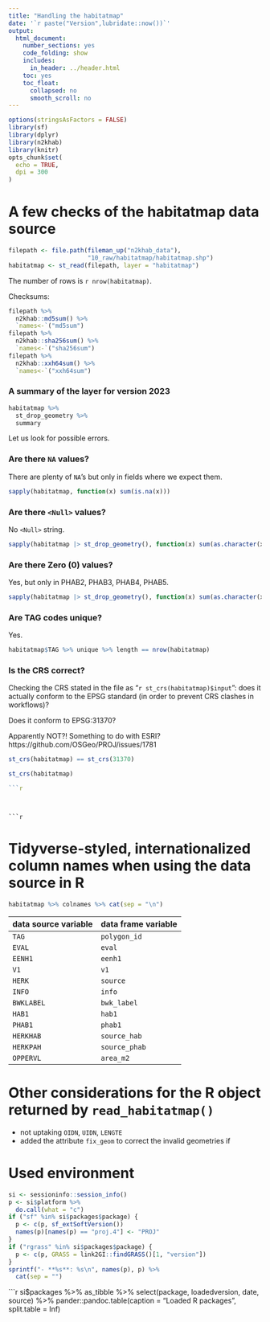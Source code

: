 ```yaml
---
title: "Handling the habitatmap"
date: '`r paste("Version",lubridate::now())`'
output:
  html_document:
    number_sections: yes
    code_folding: show
    includes:
      in_header: ../header.html
    toc: yes
    toc_float:
      collapsed: no
      smooth_scroll: no
---
```


```r
options(stringsAsFactors = FALSE)
library(sf)
library(dplyr)
library(n2khab)
library(knitr)
opts_chunk$set(
  echo = TRUE,
  dpi = 300
)
```


# A few checks of the habitatmap data source


```r
filepath <- file.path(fileman_up("n2khab_data"),
                      "10_raw/habitatmap/habitatmap.shp")
habitatmap <- st_read(filepath, layer = "habitatmap")

```

The number of rows is `r nrow(habitatmap)`.

Checksums:
```r
filepath %>% 
  n2khab::md5sum() %>% 
  `names<-`("md5sum")
filepath %>% 
  n2khab::sha256sum() %>% 
  `names<-`("sha256sum")
filepath %>% 
  n2khab::xxh64sum() %>% 
  `names<-`("xxh64sum")
```

### A summary of the layer for version 2023

```r
habitatmap %>% 
  st_drop_geometry %>% 
  summary
```
Let us look for possible errors.

### Are there `NA` values?

There are plenty of `NA`'s but only in fields where we expect them.

```r
sapply(habitatmap, function(x) sum(is.na(x)))
```

### Are there `<Null>` values?

No `<Null>` string.

```r
sapply(habitatmap |> st_drop_geometry(), function(x) sum(as.character(x) == '<Null>', na.rm = TRUE))
```

### Are there Zero (0) values?

Yes, but only in PHAB2, PHAB3, PHAB4, PHAB5.

```r
sapply(habitatmap |> st_drop_geometry(), function(x) sum(as.character(x) == '0', na.rm = TRUE))
```
### Are TAG codes unique?

Yes. 

```r
habitatmap$TAG %>% unique %>% length == nrow(habitatmap)
```

### Is the CRS correct?

Checking the CRS stated in the file as "`r st_crs(habitatmap)$input`": does it actually conform to the EPSG standard (in order to prevent CRS clashes in workflows)?

Does it conform to EPSG:31370?

Apparently NOT?!
Something to do with ESRI? https://github.com/OSGeo/PROJ/issues/1781

```r
st_crs(habitatmap) == st_crs(31370)

st_crs(habitatmap)

```r
```


```


```r
```

# Tidyverse-styled, internationalized column names when using the data source in R

```r
habitatmap %>% colnames %>% cat(sep = "\n")

```

data source variable          data frame variable
----------------------        ---------------------
`TAG`                         `polygon_id` 
`EVAL`                        `eval`
`EENH1`                       `eenh1`
`V1`                          `v1`
`HERK`                        `source`
`INFO`                        `info `
`BWKLABEL`                    `bwk_label`
`HAB1`                        `hab1`
`PHAB1`                       `phab1`
`HERKHAB`                     `source_hab`
`HERKPAH`                     `source_phab`
`OPPERVL`                     `area_m2`

# Other considerations for the R object returned by `read_habitatmap()`

- not uptaking `OIDN`, `UIDN`, `LENGTE`
- added the attribute `fix_geom` to correct the invalid geometries if 


# Used environment

```r
si <- sessioninfo::session_info()
p <- si$platform %>%
  do.call(what = "c")
if ("sf" %in% si$packages$package) {
  p <- c(p, sf_extSoftVersion())
  names(p)[names(p) == "proj.4"] <- "PROJ"
}
if ("rgrass" %in% si$packages$package) {
  p <- c(p, GRASS = link2GI::findGRASS()[1, "version"])
}
sprintf("- **%s**: %s\n", names(p), p) %>%
  cat(sep = "")
```

```r
si$packages %>%
    as_tibble %>%
    select(package, loadedversion, date, source) %>%
pander::pandoc.table(caption = "Loaded R packages",
                     split.table = Inf)
